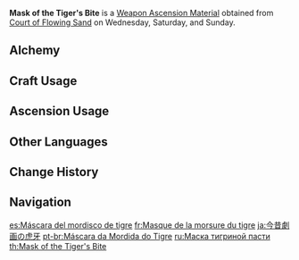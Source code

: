 {{Item Infobox
|id           = 114034
|image        = Item Mask of the Tiger's Bite.png
|type         = Weapon Ascension Materials
|invCategory  = Character Development Items
|group        = Oni Masks
|quality      = 3
|description  = "Sumirezome Sangetsu Kogetsukan" depicts the fierce [[oni]] [[Chiyo|Torachiyo]] shattering the Shogun's naginata with a single bite, thus gaining the upper hand for a time. As such, masks that are based on him have finely crafted fangs.<br />In the denouement of this tale, the wounded oni fled into the forest, deathly afraid of showing himself even to the cold moonlight. The wind that whispers through the alleys and valleys can be said to resemble his quiet cries of agony, and so there is a poetic seasonal expression for this in Inazuma: "Torachiyo's Wind."
|day1         = Wednesday
|day2         = Saturday
|day3         = Sunday
|source1      = Court of Flowing Sand
|source2      = [[Crafting]]
|source3      = [[Parametric Transformer]]
}}
'''Mask of the Tiger's Bite''' is a [[Weapon Ascension Material]] obtained from [[Court of Flowing Sand]] on Wednesday, Saturday, and Sunday.

==Alchemy==
{{Recipe
|type = Crafting
|Mask of the Wicked Lieutenant = 3
|Mora = 125
|sort = Mask of the Wicked Lieutenant;Mora
}}

==Craft Usage==
{{Craft Usage}}

==Ascension Usage==
{{Ascension Usage}}

==Other Languages==
{{Other Languages
|en      = Mask of the Tiger's Bite
|zhs     = 今昔剧画之虎啮
|zhs_rm  = Jīnxī Jùhuà zhī Hǔ Niè
|zht     = 今昔劇畫之虎齧
|zht_rm  = Jīnxī Jùhuà zhī Hǔ Niè
|zh_tl   = Tiger's Bite of Dramatic Scenes of the Present and the Past
|ja      = 今昔劇画の虎牙
|ja_rm   = Konjaku Gekiga no Koga{{Assumed}}
|ja_tl   = Tiger Fang of the Past and Present Dramatic Picture
|ja_note = It can be a reference to {{w| Konjaku Monogatarishū}} which is a Japanese collection of tales inspired by Buddhist and popular folklore from the Heian period.
|ko      = 금석극화의 호교(虎噛)
|ko_rm   = Geumseokgeukhwa-ui Hogyo
|ko_tl   = Tiger's Bite of the Past and Present Dramatic Art
|es      = Máscara del mordisco de tigre
|es_tl   = Mask of the Tiger's Bite
|fr      = Masque de la morsure du tigre
|fr_tl   = Mask of the Tiger's Bite
|ru      = Маска тигриной пасти
|ru_tl   = Mask of the Tiger's Throat
|th      = Mask of the Tiger's Bite
|vi      = Nanh Cọp Của Gekiga
|vi_tl   = 
|de      = Die Maske des Tigerbisses
|de_tl   = The Mask of the Tigerbite
|id      = Mask of the Tiger's Bite
|pt      = Máscara da Mordida do Tigre
|pt_tl   = 
|tr      = Kaplan Dişinin Maskesi
|tr_tl   = 
|it      = Maschera del morso della tigre
|it_tl   = 
}}

==Change History==
{{Change History|2.0}}

==Navigation==
{{Development Item Navbox|Weapon Materials}}

[[es:Máscara del mordisco de tigre]]
[[fr:Masque de la morsure du tigre]]
[[ja:今昔劇画の虎牙]]
[[pt-br:Máscara da Mordida do Tigre]]
[[ru:Маска тигриной пасти]]
[[th:Mask of the Tiger's Bite]]